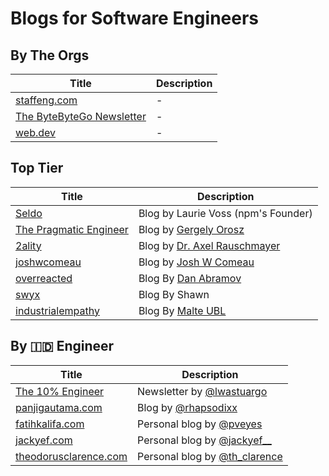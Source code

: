 # Blogs for Software Engineers

## By The Orgs

| Title       | Description |
|-------------|-------------|
| [staffeng.com](https://staffeng.com/) | - |
| [The ByteByteGo Newsletter](https://blog.bytebytego.com/) | - |
| [web.dev](https://web.dev/) | - |

## Top Tier

| Title       | Description |
|-------------|-------------|
| [Seldo](https://seldo.com/) | Blog by Laurie Voss (npm's Founder) |
| [The Pragmatic Engineer](https://blog.pragmaticengineer.com/) | Blog by [Gergely Orosz](http://twitter.com/GergelyOrosz) |
| [2ality](https://2ality.com/) | Blog by [Dr. Axel Rauschmayer](https://fosstodon.org/@rauschma) |
| [joshwcomeau](https://www.joshwcomeau.com/) | Blog by [Josh W Comeau](https://twitter.com/joshwcomeau) |
| [overreacted](https://overreacted.io/) | Blog By [Dan Abramov](https://twitter.com/dan_abramov2) |
| [swyx](https://www.swyx.io/) | Blog By Shawn |
| [industrialempathy](https://www.industrialempathy.com/) | Blog By [Malte UBL](https://twitter.com/cramforce) |


## By 🇮🇩 Engineer

| Title  | Description |
| ------ |-------------|
| [The 10% Engineer](https://newsletter.lwastuargo.com/) | Newsletter by [@lwastuargo](https://x.com/lwastuargo) |
| [panjigautama.com](https://panjigautama.com/) | Blog by [@rhapsodixx](https://x.com/rhapsodixx) | 
| [fatihkalifa.com](https://fatihkalifa.com/en) | Personal blog by [@pveyes](https://x.com/pveyes) |
| [jackyef.com](https://jackyef.com/) | Personal blog by [@jackyef__](https://x.com/jackyef__) |
| [theodorusclarence.com](https://theodorusclarence.com/) | Personal blog by [@th_clarence](https://x.com/th_clarence) |
